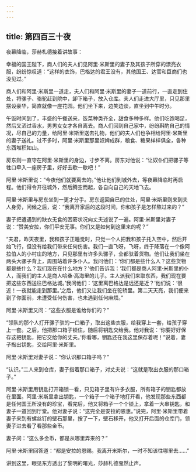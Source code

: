```yaml
---
---
---
```

title: 第四百三十夜
---






夜幕降临，莎赫札德接着讲故事：





幸福的国王陛下，商人们的夫人们见阿里·米斯里的妻子及其孩子所穿的漂亮衣服，纷纷惊叹道：“这样的衣饰，巴格达的君王没有，其他国王、达官和巨商们也没见过。”

商人们和阿里·米斯里一道走，夫人们和阿里·米斯里的妻子一道前行，一直走到住处，将骡子、骆驼赶到院中，卸下箱子，放入仓库。夫人们走进大厅里，只见那里摆设豪华，简直就像一座花园。他们坐下来，边笑边谈，直坐到中午时分。

午饭时间到了，丰盛的午餐送来，饭菜种类齐全，甜食多种多样。他们吃饱喝足，然后又洒过香水，男男女女才各自离去。商人们回到自己家中，纷纷斟酌自己的情况，尽自己的力量，给阿里·米斯里送去礼物，他们的夫人们也争相给阿里·米斯里的妻子送礼。过不多时，阿里·米斯里那里奴婢成群，粮食、糖果样样俱全，各种东西堆积如山。

房东则一直守在阿里·米斯里的身边，寸步不离。房东对他说：“让奴仆们把骡子等牲口牵入一座房子里，好好去歇一歇吧！”

阿里·米斯里说：“今夜他们就要离去的。”他让他们到城外去，等夜幕降临时再启程。他们得令开往城外，然后腾空而起，各自向自己的天地飞去。

阿里·米斯里与房东坐到一更才分手。房东返回自已的住处，阿里·米斯里则来到夫人身旁，问候之后，说：“我离开家后的这段时间，你和孩子是怎样熬过来的？”

妻子把遭遇到的缺衣无食的困窘状况向丈夫述说了一遍。阿里·米斯里对妻子说：“赞美安拉，你们平安无事。你们又是如何到这里来的呢？”

“夫君，昨天夜里，我和孩子正睡觉时，只觉一个人把我和孩子托入空中，然后开始飞行，但没有给我们带来任何伤害。我们一直飞呀，飞呀，终于降落在一个像阿拉伯人的小村庄的地方，只见那里有许多头骡子，全都驮着货物。他们让我们坐在两头大骡子背上，周围站着许多仆人。我问他们：‘你们都是些什么人？这些货物都是些什么？我们现在在什么地方？’他们告诉我：‘我们都是商人阿里·米斯里的仆人，而我们的主人是商人哈桑·高海里的儿子。主人派我们来取东西，我们现在要把这些东西送往巴格达城。’我问他们：‘这里离巴格达是远还是近？’他们说：‘很近！一夜就能走到那里。’之后，他们又让我们坐在驼轿里。第二天天亮，我们便来到了你面前，未遭受任何伤害，也未遇到任何麻烦。”

阿里·米斯里又问：“这些衣服是谁给你们的？”

“领队的那个人打开骡子驮的一口箱子，取出这些衣服，给我穿上一套，给孩子穿上一套。之后，他把那口箱子锁住，随后将钥匙交给我。他对我说：‘你要好好保存这把钥匙，把它交给你的丈夫。’你看哪，钥匙还在我这里保存着呢！”说着，妻子掏出钥匙，交给阿里·米斯里。

阿里·米斯里对妻子说：“你认识那口箱子吗？”

“认识。”二人来到仓库，妻子指着那口箱子，对丈夫说：“这就是取出衣服的那口箱子。”

阿里·米斯里用钥匙打开箱锁一看，只见箱子里有许多衣服，所有箱子的钥匙都放在里面。阿里·米斯里拿出钥匙，一个箱子一个箱子地打开看，他发现那些东西都是任何国王所没有的珍宝，看完后，他又将箱子一个个锁上，拿着一大串钥匙，和妻子一道回到厅堂。他对妻子说：“这完全是安拉的恩惠。”说完，阿里·米斯里带着妻子来到有螺丝钉的壁石那里，按了一下，壁石移开，他又打开后面的仓库门，领妻子进去看了看那些金币。

妻子问：“这么多金币，都是从哪里弄来的？”

阿里·米斯里回答道：“都是安拉的恩赐。我离开米斯尔，一时不知该往哪里去……”





讲到这里，眼见东方透出了黎明的曙光，莎赫札德戛然止声。